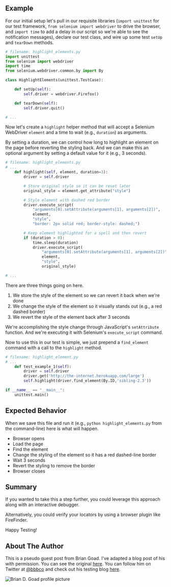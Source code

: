 ## Example

For our initial setup let's pull in our requisite libraries (`import unittest` for our test framework, `from selenium import webdriver` to drive the browser, and `import time` to add a delay in our script so we're able to see the notification messages), declare our test class, and wire up some test `setUp` and `tearDown` methods.

```python
# filename: highlight_elements.py
import unittest
from selenium import webdriver
import time
from selenium.webdriver.common.by import By

class HighlightElements(unittest.TestCase):

    def setUp(self):
        self.driver = webdriver.Firefox()

    def tearDown(self):
        self.driver.quit()

# ...
```

Now let's create a `highlight` helper method that will accept a Selenium WebDriver `element` and a time to wait (e.g., `duration`) as arguments.

By setting a duration, we can control how long to highlight an element on the page before reverting the styling back. And we can make this an optional argument by setting a default value for it (e.g., 3 seconds).

```python
# filename: highlight_elements.py
# ...
    def highlight(self, element, duration=3):
        driver = self.driver

        # Store original style so it can be reset later
        original_style = element.get_attribute("style")

        # Style element with dashed red border
        driver.execute_script(
            "arguments[0].setAttribute(arguments[1], arguments[2])",
            element,
            "style",
            "border: 2px solid red; border-style: dashed;")

        # Keep element highlighted for a spell and then revert
        if (duration > 0):
            time.sleep(duration)
            driver.execute_script(
                "arguments[0].setAttribute(arguments[1], arguments[2])",
                element,
                "style",
                original_style)

# ...
```

There are three things going on here.

1. We store the style of the element so we can revert it back when we're done
2. We change the style of the element so it visually stands out (e.g., a red dashed border)
3. We revert the style of the element back after 3 seconds

We're accomplishing the style change through JavaScript's `setAttribute` function. And we're executing it with Selenium's `execute_script` command.

Now to use this in our test is simple, we just prepend a `find_element` command with a call to the `highlight` method.

```python
# filename: highlight_element.py
# ...
    def test_example_1(self):
        driver = self.driver
        driver.get('http://the-internet.herokuapp.com/large')
        self.highlight(driver.find_element(By.ID,'sibling-2.3'))

if __name__ == "__main__":
    unittest.main()
```

## Expected Behavior

When we save this file and run it (e.g., `python highlight_elements.py` from the command-line) here is what will happen.

- Browser opens
- Load the page
- Find the element
- Change the styling of the element so it has a red dashed-line border
- Wait 3 seconds
- Revert the styling to remove the border
- Browser closes

## Summary

If you wanted to take this a step further, you could leverage this approach along with an interactive debugger.

Alternatively, you could verify your locators by using a browser plugin like FireFinder.

Happy Testing!

## About The Author

This is a pseudo guest post from Brian Goad. I've adapted a blog post of his with permission. You can see the original [here](http://swdandruby.wordpress.com/2013/07/19/did-i-select-the-right-element/).  You can follow him on Twitter at [@bbbco](https://twitter.com/bbbco) and check out his testing blog [here](http://swdandruby.wordpress.com/).

![Brian D. Goad profile picture](/img/authors/brian-goad.jpeg#author-img 'a title')

